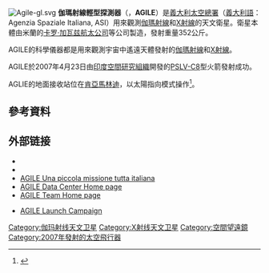 {{expand|time=2010-03-31T09:53:29+00:00}}
{{noteTA
|1=zh-cn:意大利航天局; zh-tw:義大利太空總署;
}}
[[File:Agile-gl.svg|thumb]]
'''伽瑪射線輕型探測器'''（{{lang-it|Astro‐rivelatore Gamma a Immagini LEggero}}，'''AGILE'''）是[[義大利太空總署|義大利太空總署]]（[[義大利語|義大利語]]：Agenzia Spaziale Italiana, ASI）用來觀測[[伽瑪射線|伽瑪射線]]和[[X射線|X射線]]的天文衛星。衛星本體由米蘭的[[卡罗·加瓦兹航太公司|卡罗·加瓦兹航太公司]]等公司製造，發射重量352公斤。

AGILE的科學儀器都是用來觀測宇宙中遙遠天體發射的[[伽瑪射線|伽瑪射線]]和[[X射線|X射線]]。

AGILE於2007年4月23日由[[印度空間研究組織|印度空間研究組織]]開發的[[極地衛星運載火箭|PSLV-C8]]型火箭發射成功。

AGLIE的地面接收站位在[[肯亞|肯亞]][[馬林迪|馬林迪]]，以太陽指向模式操作<ref>{{cite web | url = http://www.hindu.com/2007/04/25/stories/2007042501891500.htm | title = It will be Israeli satellite in August | publisher = The Hindu | accessdate = 2010-03-31 | archive-date = 2007-04-27 | archive-url = https://web.archive.org/web/20070427030956/http://www.hindu.com/2007/04/25/stories/2007042501891500.htm | dead-url = no }}</ref>。

== 參考資料 ==
{{reflist}}

== 外部链接 ==
* {{cite web | url = http://www.cgspace.it/index.php?option=com_content&task=view&id=143&Itemid=66 | title = AGILE - Gamma Ray Light Detector - Astrorivelatore Gamma ad Immagini LEggero | publisher = Carlo Gavazzi Space | deadurl = yes | archiveurl = https://web.archive.org/web/20070707164830/http://www.cgspace.it/index.php?option=com_content&task=view&id=143&Itemid=66 | archivedate = 2007-07-07 | accessdate = 2010-03-31 }}
* {{cite web | url = http://www.iasfbo.inaf.it/agile/ | title = AGILE Launch Campaign | publisher = iasf-bo | access-date = 2010-03-31 | archive-url = https://web.archive.org/web/20070421084421/http://www.iasfbo.inaf.it/agile/ | archive-date = 2007-04-21 | dead-url = yes }}
* [http://www.asi.it/it/flash/esplorare/agile AGILE Una piccola missione tutta italiana]{{Wayback|url=http://www.asi.it/it/flash/esplorare/agile |date=20100414004505 }}
* [http://agile.asdc.asi.it AGILE Data Center Home page]{{Wayback|url=http://agile.asdc.asi.it/ |date=20200812204742 }}
* [http://agile.iasf-roma.inaf.it AGILE Team Home page]{{Wayback|url=http://agile.iasf-roma.inaf.it/ |date=20200228061941 }}
* {{en}} [https://web.archive.org/web/20070421084421/http://www.iasfbo.inaf.it/agile/ AGILE Launch Campaign]

{{Space telescopes}}
{{布鲁诺·罗西奖获得者}}

{{Authority control}}
{{DEFAULTSORT:AGILE}}
[[Category:伽玛射线天文卫星|Category:伽玛射线天文卫星]]
[[Category:X射线天文卫星|Category:X射线天文卫星]]
[[Category:空間望遠鏡|Category:空間望遠鏡]]
[[Category:2007年發射的太空飛行器|Category:2007年發射的太空飛行器]]